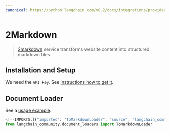 ```yaml
---
canonical: https://python.langchain.com/v0.2/docs/integrations/providers/tomarkdown/
---
```


# 2Markdown

> [2markdown](https://2markdown.com/) service transforms website content into structured markdown files.

## Installation and Setup

We need the `API key`. See [instructions how to get it](https://2markdown.com/login).

## Document Loader

See a [usage example](/docs/integrations/document_loaders/tomarkdown).

```python
<!--IMPORTS:[{"imported": "ToMarkdownLoader", "source": "langchain_community.document_loaders", "docs": "https://api.python.langchain.com/en/latest/document_loaders/langchain_community.document_loaders.tomarkdown.ToMarkdownLoader.html", "title": "2Markdown"}]-->
from langchain_community.document_loaders import ToMarkdownLoader
```